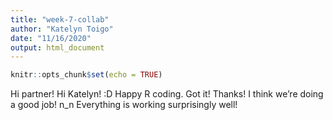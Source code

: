 ```yaml
---
title: "week-7-collab"
author: "Katelyn Toigo"
date: "11/16/2020"
output: html_document
---
```


```r
knitr::opts_chunk$set(echo = TRUE)
```

Hi partner!
Hi Katelyn! :D Happy R coding. 
Got it! Thanks!
I think we're doing a good job! n_n
Everything is working surprisingly well!
